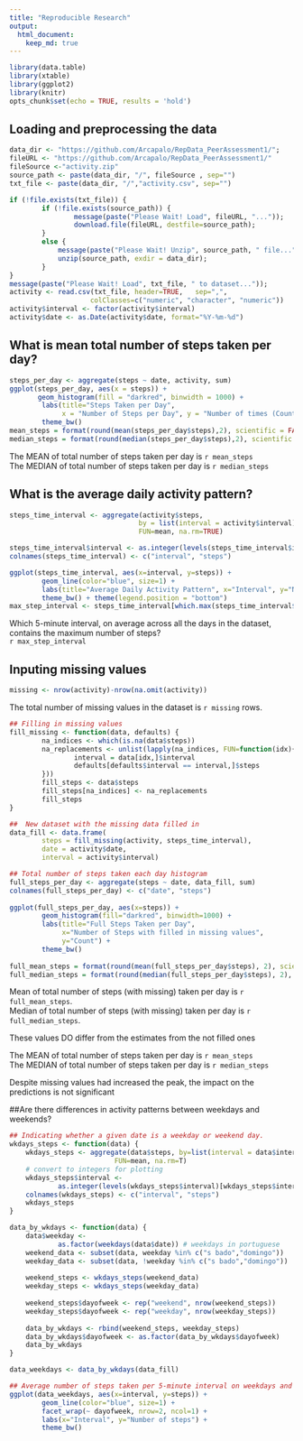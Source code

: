 ```yaml
---
title: "Reproducible Research"
output: 
  html_document:
    keep_md: true
---
```

  
    
```r
library(data.table)
library(xtable)
library(ggplot2)
library(knitr)
opts_chunk$set(echo = TRUE, results = 'hold')
```

## Loading and preprocessing the data

```r
data_dir <- "https://github.com/Arcapalo/RepData_PeerAssessment1/";
fileURL <- "https://github.com/Arcapalo/RepData_PeerAssessment1/" 
fileSource <-"activity.zip"
source_path <- paste(data_dir, "/", fileSource , sep="")
txt_file <- paste(data_dir, "/","activity.csv", sep="")

if (!file.exists(txt_file)) {
        if (!file.exists(source_path)) {
                message(paste("Please Wait! Load", fileURL, "..."));
                download.file(fileURL, destfile=source_path);
        } 
        else {
            message(paste("Please Wait! Unzip", source_path, " file..."));
            unzip(source_path, exdir = data_dir);
        }
}
message(paste("Please Wait! Load", txt_file, " to dataset..."));
activity <- read.csv(txt_file, header=TRUE,   sep=",",
                    colClasses=c("numeric", "character", "numeric"))
activity$interval <- factor(activity$interval)
activity$date <- as.Date(activity$date, format="%Y-%m-%d")
```
## What is mean total number of steps taken per day?

```r
steps_per_day <- aggregate(steps ~ date, activity, sum)
ggplot(steps_per_day, aes(x = steps)) + 
       geom_histogram(fill = "darkred", binwidth = 1000) + 
        labs(title="Steps Taken per Day", 
             x = "Number of Steps per Day", y = "Number of times (Count)") + 
        theme_bw()    
mean_steps = format(round(mean(steps_per_day$steps),2), scientific = FALSE)
median_steps = format(round(median(steps_per_day$steps),2), scientific = FALSE)

```

The MEAN of total number of steps taken per day is `r mean_steps`  
The MEDIAN of total number of steps taken per day is `r median_steps`

## What is the average daily activity pattern?

```r
steps_time_interval <- aggregate(activity$steps, 
                                by = list(interval = activity$interval),
                                FUN=mean, na.rm=TRUE)

steps_time_interval$interval <- as.integer(levels(steps_time_interval$interval)[steps_time_interval$interval])
colnames(steps_time_interval) <- c("interval", "steps")

ggplot(steps_time_interval, aes(x=interval, y=steps)) +   
        geom_line(color="blue", size=1) +  
        labs(title="Average Daily Activity Pattern", x="Interval", y="Number of steps") +  
        theme_bw() + theme(legend.position = "bottom")
max_step_interval <- steps_time_interval[which.max(steps_time_interval$steps),]$interval
```


Which 5-minute interval, on average across all the days in the dataset, contains the maximum number of steps?  
`r max_step_interval`  

## Inputing missing values

```r
missing <- nrow(activity)-nrow(na.omit(activity))
```

The total number of missing values in the dataset is `r missing` rows.

```r
## Filling in missing values  
fill_missing <- function(data, defaults) {
        na_indices <- which(is.na(data$steps))
        na_replacements <- unlist(lapply(na_indices, FUN=function(idx){
                interval = data[idx,]$interval
                defaults[defaults$interval == interval,]$steps
        }))
        fill_steps <- data$steps
        fill_steps[na_indices] <- na_replacements
        fill_steps
}

##  New dataset with the missing data filled in
data_fill <- data.frame(  
        steps = fill_missing(activity, steps_time_interval),  
        date = activity$date,  
        interval = activity$interval)
```

```r
## Total number of steps taken each day histogram
full_steps_per_day <- aggregate(steps ~ date, data_fill, sum)
colnames(full_steps_per_day) <- c("date", "steps")
    
ggplot(full_steps_per_day, aes(x=steps)) + 
        geom_histogram(fill="darkred", binwidth=1000) + 
        labs(title="Full Steps Taken per Day", 
             x="Number of Steps with filled in missing values", 
             y="Count") + 
        theme_bw()     
        
full_mean_steps = format(round(mean(full_steps_per_day$steps), 2), scientific = FALSE)
full_median_steps = format(round(median(full_steps_per_day$steps), 2), scientific = FALSE)
```

Mean of total number of steps (with missing) taken per day is `r full_mean_steps`.  
Median of total number of steps (with missing) taken per day is `r full_median_steps`.  

These values DO differ from the estimates from the not filled ones 

The MEAN of total number of steps taken per day is `r mean_steps`  
The MEDIAN of total number of steps taken per day is `r median_steps`

Despite missing values had increased the peak, the impact on the predictions is not significant  


  
##Are there differences in activity patterns between weekdays and weekends?
```r
## Indicating whether a given date is a weekday or weekend day.
wkdays_steps <- function(data) {
    wkdays_steps <- aggregate(data$steps, by=list(interval = data$interval),
                          FUN=mean, na.rm=T)
    # convert to integers for plotting
    wkdays_steps$interval <- 
            as.integer(levels(wkdays_steps$interval)[wkdays_steps$interval])
    colnames(wkdays_steps) <- c("interval", "steps")
    wkdays_steps
}

data_by_wkdays <- function(data) {
    data$weekday <- 
            as.factor(weekdays(data$date)) # weekdays in portuguese
    weekend_data <- subset(data, weekday %in% c("s bado","domingo"))
    weekday_data <- subset(data, !weekday %in% c("s bado","domingo"))
    
    weekend_steps <- wkdays_steps(weekend_data)
    weekday_steps <- wkdays_steps(weekday_data)
    
    weekend_steps$dayofweek <- rep("weekend", nrow(weekend_steps))
    weekday_steps$dayofweek <- rep("weekday", nrow(weekday_steps))
    
    data_by_wkdays <- rbind(weekend_steps, weekday_steps)
    data_by_wkdays$dayofweek <- as.factor(data_by_wkdays$dayofweek)
    data_by_wkdays
}

data_weekdays <- data_by_wkdays(data_fill)
```

```r
## Average number of steps taken per 5-minute interval on weekdays and weekends
ggplot(data_weekdays, aes(x=interval, y=steps)) + 
        geom_line(color="blue", size=1) + 
        facet_wrap(~ dayofweek, nrow=2, ncol=1) +
        labs(x="Interval", y="Number of steps") +
        theme_bw()
```
